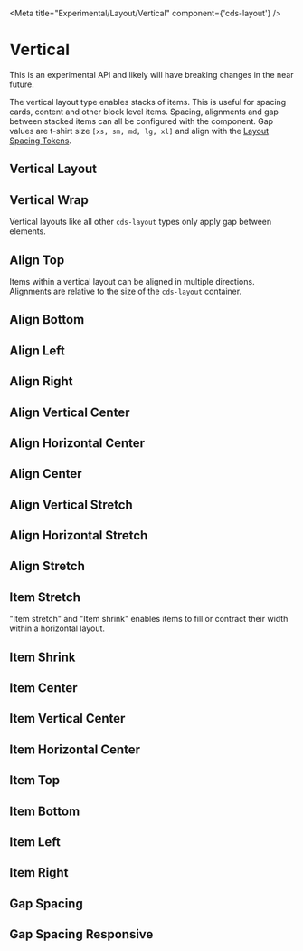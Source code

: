 
<Meta title="Experimental/Layout/Vertical" component={'cds-layout'} />

# Vertical

<cds-alert status="warning" closable="false" cds-layout="m-b:md">
  <cds-alert-content>
    This is an experimental API and likely will have breaking changes in the near future.
  </cds-alert-content>
</cds-alert>

The vertical layout type enables stacks of items. This is useful for spacing
cards, content and other block level items. Spacing, alignments and gap between
stacked items can all be configured with the component. Gap values are t-shirt
size `[xs, sm, md, lg, xl]` and align with the [Layout Spacing Tokens](./?path=/docs/experimental-spacing-getting-started--page).

## Vertical Layout

<Preview>
  <Story id="experimental-layout-stories--vertical-layout" />
</Preview>

## Vertical Wrap

Vertical layouts like all other `cds-layout` types only apply gap between elements.

<Preview>
  <Story id="experimental-layout-stories--vertical-layout-wrap" />
</Preview>

## Align Top

Items within a vertical layout can be aligned in multiple directions.
Alignments are relative to the size of the `cds-layout` container.

<Preview>
  <Story id="experimental-layout-stories--vertical-layout-align-top" />
</Preview>

## Align Bottom

<Preview>
  <Story id="experimental-layout-stories--vertical-layout-align-bottom" />
</Preview>

## Align Left

<Preview>
  <Story id="experimental-layout-stories--vertical-layout-align-left" />
</Preview>

## Align Right

<Preview>
  <Story id="experimental-layout-stories--vertical-layout-align-right" />
</Preview>

## Align Vertical Center

<Preview>
  <Story id="experimental-layout-stories--vertical-layout-align-vertical-center" />
</Preview>

## Align Horizontal Center

<Preview>
  <Story id="experimental-layout-stories--vertical-layout-align-horizontal-center" />
</Preview>

## Align Center

<Preview>
  <Story id="experimental-layout-stories--vertical-layout-align-center" />
</Preview>

## Align Vertical Stretch

<Preview>
  <Story id="experimental-layout-stories--vertical-layout-align-vertical-stretch" />
</Preview>

## Align Horizontal Stretch

<Preview>
  <Story id="experimental-layout-stories--vertical-layout-align-horizontal-stretch" />
</Preview>

## Align Stretch

<Preview>
  <Story id="experimental-layout-stories--vertical-layout-align-stretch" />
</Preview>

## Item Stretch

"Item stretch" and "Item shrink" enables items to fill or contract their width
within a horizontal layout.

<Preview>
  <Story id="experimental-layout-stories--vertical-layout-item-stretch" />
</Preview>

## Item Shrink

<Preview>
  <Story id="experimental-layout-stories--vertical-layout-item-shrink" />
</Preview>

## Item Center

<Preview>
  <Story id="experimental-layout-stories--vertical-layout-item-align-center" />
</Preview>

## Item Vertical Center

<Preview>
  <Story id="experimental-layout-stories--vertical-layout-item-align-vertical-center" />
</Preview>

## Item Horizontal Center

<Preview>
  <Story id="experimental-layout-stories--vertical-layout-item-align-horizontal-center" />
</Preview>

## Item Top

<Preview>
  <Story id="experimental-layout-stories--vertical-layout-item-align-top" />
</Preview>

## Item Bottom

<Preview>
  <Story id="experimental-layout-stories--vertical-layout-item-align-bottom" />
</Preview>

## Item Left

<Preview>
  <Story id="experimental-layout-stories--vertical-layout-item-align-left" />
</Preview>

## Item Right

<Preview>
  <Story id="experimental-layout-stories--vertical-layout-item-align-right" />
</Preview>

## Gap Spacing

<Preview>
  <Story id="experimental-layout-stories--vertical-gap" />
</Preview>

## Gap Spacing Responsive

<Preview>
  <Story id="experimental-layout-stories--vertical-gap-responsive" />
</Preview>
